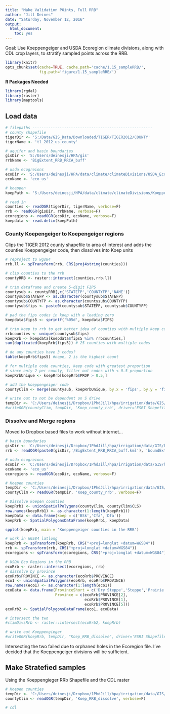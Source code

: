 ```yaml
---
title: "Make Validation POints, Full RRB"
author: "Jill Deines"
date: "Saturday, November 12, 2016"
output: 
  html_document:
    toc: yes
---
```


Goal: Use Koeppengeiger and USDA Ecoregion climate divisions, along with CDL crop layers, to stratify sampled points across the RRB.


```r
library(knitr)
opts_chunk$set(cache=TRUE, cache.path='cache/1.15_sampleRRB/',
               fig.path='figure/1.15_sampleRRB/')
```

**R Packages Needed**

```r
library(rgdal)
library(raster)
library(maptools)
```

## Load data

```r
# filepaths -----------------------------------------------------
# county shapefile
tigerDir <- 'S:/Data/GIS_Data/Downloaded/TIGER/TIGER2012/COUNTY'
tigerName <- 'tl_2012_us_county'

# aquifer and basin boundaries
gisDir <- 'S:/Users/deinesji/HPA/gis'
rrbName <- 'BigExtent_RRB_RRCA_buff'

# usda ecogreions
ecoDir <- 'S:/Users/deinesji/HPA/data/climate/climateDivisions/USDA_Ecoregions'
ecoName <- 'eco_us'

# koeppen
koepPath <- 'S:/Users/deinesji/HPA/data/climate/climateDivisions/Koeppengeiger/KoeppenGeiger_UScounty.txt'

# read in
counties <- readOGR(tigerDir, tigerName, verbose=F)
rrb <- readOGR(gisDir, rrbName, verbose=F)
ecoregions <- readOGR(ecoDir, ecoName, verbose=F)
koepdata <- read.delim(koepPath)
```


### County Koepengeiger to Koepengeiger regions
Clips the TIGER 2012 county shapefile to area of interest and adds the counties Koeppengeiger code, then dissolves into Koep units

```r
# reproject to wgs84
rrb.ll <- spTransform(rrb, CRS(proj4string(counties)))

# clip counties to the rrb
countyRRB <- raster::intersect(counties,rrb.ll)

# trim dataframe and create 5-digit FIPS
countysub <- countyRRB[,c('STATEFP','COUNTYFP','NAME')]
countysub$STATEFP <- as.character(countysub$STATEFP)
countysub$COUNTYFP <- as.character(countysub$COUNTYFP)
countysub$fips <- paste0(countysub$STATEFP, countysub$COUNTYFP)

# pad the fips codes in koep with a leading zero 
koepdata$fips5 <- sprintf('%05d', koepdata$FIPS)

# trim koep to rrb to get better idea of counties with multiple koep codes
rrbcounties <- unique(countysub$fips)
koepRrb <- koepdata[koepdata$fips5 %in% rrbcounties,]
sum(duplicated(koepRrb$fips5)) # 25 counties with multiple codes

# do any counties have 3 codes?
table(koepRrb$fips5) #nope, 2 is the highest count

# for multiple code counties, keep code with greatest proportion
# since only 2 per county, filter out codes with < 0.5 proportion
koepRrbUnique <- koepRrb[koepRrb$PROP > 0.5,]

# add the koeppengeiger code
countyClim <- merge(countysub, koepRrbUnique, by.x = 'fips', by.y = 'fips5', all.x = T)

# write out to not be dependent on S drive
tempDir <- 'C:/Users/deinesji/Dropbox/1PhdJill/hpa/irrigation/data/GIS/validation/1.15_makeRrbPoints_workspace'
#writeOGR(countyClim, tempDir, 'Koep_county_rrb', driver='ESRI Shapefile')
```

### Dissolve and Merge regions
Moved to Dropbox based files to work without internet...

```r
# basin boundaries
gisDir <- 'C:/Users/deinesji/Dropbox/1PhdJill/hpa/irrigation/data/GIS/kml'
rrb <- readOGR(paste0(gisDir,'/BigExtent_RRB_RRCA_buff.kml'), 'boundExtent', verbose=F)

# usda ecogreions
ecoDir <- 'C:/Users/deinesji/Dropbox/1PhdJill/hpa/irrigation/data/GIS/helper/USDA_Ecoregions'
ecoName <- 'eco_us'
ecoregions <- readOGR(ecoDir, ecoName, verbose=F)

# Koepen counties
tempDir <- 'C:/Users/deinesji/Dropbox/1PhdJill/hpa/irrigation/data/GIS/validation/1.15_makeRrbPoints_workspace'
countyClim <- readOGR(tempDir, 'Koep_county_rrb', verbose=F)

# Dissolve koepen counties
koepRrb1 <- unionSpatialPolygons(countyClim, countyClim$CLS)
row.names(koepRrb1) <- as.character(1:length(koepRrb1))
koepData <- data.frame(koep = c('BSk','Cfa','Dfa'))
koepRrb <- SpatialPolygonsDataFrame(koepRrb1, koepData)

spplot(koepRrb, main = 'Koeppengeiger counties in the RRB')

# work in WGS84 latlong
koepRrb <- spTransform(koepRrb, CRS("+proj=longlat +datum=WGS84"))
rrb <- spTransform(rrb, CRS("+proj=longlat +datum=WGS84"))
ecoregions <- spTransform(ecoregions, CRS("+proj=longlat +datum=WGS84"))

# USDA Eco Regions in the RRB
ecoRrb <- raster::intersect(ecoregions, rrb)
# dissolve by province
ecoRrb$PROVINCE <- as.character(ecoRrb$PROVINCE)
eco1 <- unionSpatialPolygons(ecoRrb, ecoRrb$PROVINCE)
row.names(eco1) <- as.character(1:length(eco1))
ecoData <- data.frame(ProvinceShort = c('Dry Steppe','Steppe','Prairie'),
                      Province = c(ecoRrb$PROVINCE[2],
                                   ecoRrb$PROVINCE[1],
                                   ecoRrb$PROVINCE[5]))
ecoRrb2 <- SpatialPolygonsDataFrame(eco1, ecoData)

# intersect the two
#climDivsRrb <- raster::intersect(ecoRrb2, koepRrb)

# write out Koeppengieger
#writeOGR(koepRrb, tempDir, "Koep_RRB_dissolve", driver='ESRI Shapefile')
```

Intersecting the two failed due to orphaned holes in the Ecoregion file. I've decided that the Koeppengeiger divisions will be sufficient.

## Make Stratefied samples
Using the Koeppengieger RRb Shapefile and the CDL raster

```r
# Koepen counties
tempDir <- 'C:/Users/deinesji/Dropbox/1PhdJill/hpa/irrigation/data/GIS/validation/1.15_makeRrbPoints_workspace'
countyClim <- readOGR(tempDir, 'Koep_RRB_dissolve', verbose=F)

# cdl

```

